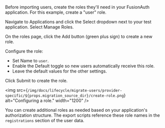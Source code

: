 
Before importing users, create the roles they'll need in your FusionAuth application. For this example, create a "user" role.

Navigate to <Breadcrumb>Applications</Breadcrumb> and click the <InlineUIElement>Select</InlineUIElement> dropdown next to your test application. Select <InlineUIElement>Manage Roles</InlineUIElement>.

On the roles page, click the <InlineUIElement>Add</InlineUIElement> button (green plus sign) to create a new role.

Configure the role:

- Set <InlineField>Name</InlineField> to `user`.
- Enable the <InlineUIElement>Default</InlineUIElement> toggle so new users automatically receive this role.
- Leave the default values for the other settings.

Click <InlineUIElement>Submit</InlineUIElement> to create the role.

<img src={`/img/docs/lifecycle/migrate-users/provider-specific/${props.migration_source_dir}/create-role.png`} alt="Configuring a role." width="1200" />

You can create additional roles as needed based on your application's authorization structure. The export scripts reference these role names in the `registrations` section of the user data.

